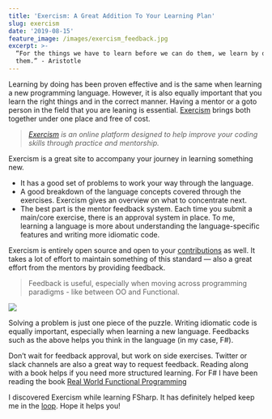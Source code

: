 ```yaml
---
title: 'Exercism: A Great Addition To Your Learning Plan'
slug: exercism
date: '2019-08-15'
feature_image: /images/exercism_feedback.jpg
excerpt: >-
  “For the things we have to learn before we can do them, we learn by doing
  them.” - Aristotle
---
```

Learning by doing has been proven effective and is the same when learning a new programming language. However, it is also equally important that you learn the right things and in the correct manner. Having a mentor or a goto person in the field that you are leaning is essential. [Exercism](https://exercism.io) brings both together under one place and free of cost.

> _[Exercism](https://exercism.io) is an online platform designed to help improve your coding skills through practice and mentorship._

Exercism is a great site to accompany your journey in learning something new.

-   It has a good set of problems to work your way through the language.
-   A good breakdown of the language concepts covered through the exercises. Exercism gives an overview on what to concentrate next.
-   The best part is the mentor feedback system. Each time you submit a main/core exercise, there is an approval system in place. To me, learning a language is more about understanding the language-specific features and writing more idiomatic code.

Exercism is entirely open source and open to your [contributions](https://github.com/exercism) as well. It takes a lot of effort to maintain something of this standard — also a great effort from the mentors by providing feedback.

> Feedback is useful, especially when moving across programming paradigms - like between OO and Functional.

![](/images/exercism_feedback.jpg)

Solving a problem is just one piece of the puzzle. Writing idiomatic code is equally important, especially when learning a new language. Feedbacks such as the above helps you think in the language (in my case, F#).

Don’t wait for feedback approval, but work on side exercises. Twitter or slack channels are also a great way to request feedback. Reading along with a book helps if you need more structured learning. For F# I have been reading the book [Real World Functional Programming](https://www.amazon.com/Real-World-Functional-Programming-Tomas-Petricek/dp/1933988924)

I discovered Exercism while learning FSharp. It has definitely helped keep me in the [loop](/blog/staying-in-the-learning-loop/). Hope it helps you!
